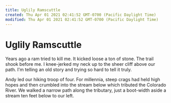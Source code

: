 ```yaml
---
title: Uglily Ramscuttle
created: Thu Apr 01 2021 02:41:52 GMT-0700 (Pacific Daylight Time)
modified: Thu Apr 01 2021 02:41:52 GMT-0700 (Pacific Daylight Time)
---
```


# Uglily Ramscuttle

Years ago a ram tried to kill me.
It kicked loose a ton of stone.
The trail shook before me.
I knee-jerked my neck up to the sheer cliff above our path.
I'm telling an old story and trying so hard to tell it truly.

Andy led our hiking troop of four.
For millennia, steep crags had held high hopes
and then crumbled into the stream below
which tributed the Colorado River.
We walked a narrow path along the tributary,
just a boot-width aside a stream ten feet below to our left.
